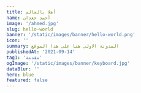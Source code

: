 ```yaml
---
title: أهلا بالعالم
name: أحمد جعدان
image: '/ahmed.jpg'
slug: hello-world
banner: '/static/images/banner/hello-world.png'
icon: ''
summary: المدونة الاولى هنا على هذا الموقع
publishedAt: '2021-09-14'
tag1: 'مقدمة'
ogImage: '/static/images/banner/keyboard.jpg'
dataBlur: ''
hero: blue
featured: false
---
```


<CodeSnippet
  title="reactjs world"
  language="jsx"
  snippet="const source = fs.existsSync(mdxPath)
    ? fs.readFileSync(mdxPath, 'utf8')
    : fs.readFileSync(mdPath, 'utf8')"
/>
